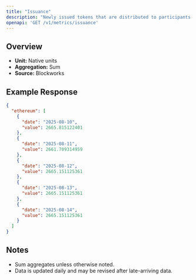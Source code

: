 ```yaml
---
title: "Issuance"
description: "Newly issued tokens that are distributed to participants (such as validators, miners, or stakers) as compensation for participating in consensus."
openapi: 'GET /v1/metrics/issuance'
---
```


## Overview

- **Unit:** Native units
- **Aggregation:** Sum
- **Source:** Blockworks



## Example Response

```json
{
  "ethereum": [
    {
      "date": "2025-08-10",
      "value": 2665.815122401
    },
    {
      "date": "2025-08-11",
      "value": 2661.709314959
    },
    {
      "date": "2025-08-12",
      "value": 2665.151125361
    },
    {
      "date": "2025-08-13",
      "value": 2665.151125361
    },
    {
      "date": "2025-08-14",
      "value": 2665.151125361
    }
  ]
}
```

## Notes
- Sum aggregates unless otherwise noted.
- Data is updated daily and may be revised after late-arriving data.
